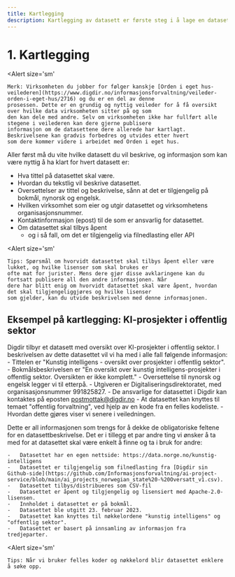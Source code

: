 ```yaml
---
title: Kartlegging
description: Kartlegging av datasett er første steg i å lage en datasettbeskrivelse.
---
```


# 1. Kartlegging

<Alert
    size='sm'
>
    Merk: Virksomheten du jobber for følger kanskje [Orden i eget hus-veilederen](https://www.digdir.no/informasjonsforvaltning/veileder-orden-i-eget-hus/2716) og du er en del av denne
    prosessen. Dette er en grundig og nyttig veileder for å få oversikt over hvilke data virksomheten sitter på og som
    den kan dele med andre. Selv om virksomheten ikke har fullført alle stegene i veilederen kan dere gjerne publisere
    informasjon om de datasettene dere allerede har kartlagt. Beskrivelsene kan gradvis forbedres og utvides etter hvert
    som dere kommer videre i arbeidet med Orden i eget hus.
</Alert>

Aller først må du vite hvilke datasett du vil beskrive, og informasjon som kan være nyttig å ha klart for hvert datasett er:

-   Hva tittel på datasettet skal være.
-   Hvordan du tekstlig vil beskrive datasettet.
-   Oversettelser av tittel og beskrivelse, sånn at det er tilgjengelig på bokmål, nynorsk og engelsk.
-   Hvilken virksomhet som eier og utgir datasettet og virksomhetens organisasjonsnummer.
-   Kontaktinformasjon (epost) til de som er ansvarlig for datasettet.
-   Om datasettet skal tilbys åpent
    -   og i så fall, om det er tilgjengelig via filnedlasting eller API

<Alert
    size='sm'
>
    Tips: Spørsmål om hvorvidt datasettet skal tilbys åpent eller være lukket, og hvilke lisenser som skal brukes er
    ofte mat for jurister. Mens dere gjør disse avklaringene kan du fortsatt publisere all den andre informasjonen. Når
    dere har blitt enig om hvorvidt datasettet skal være åpent, hvordan det skal tilgjengeliggjøres og hvilke lisenser
    som gjelder, kan du utvide beskrivelsen med denne informasjonen.
</Alert>

## Eksempel på kartlegging: KI-prosjekter i offentlig sektor

Digdir tilbyr et datasett med oversikt over KI-prosjekter i offentlig sektor. I beskrivelsen av dette datasettet vil vi ha med i alle fall følgende informasjon:
    -   Tittelen er "Kunstig intelligens - oversikt over prosjekter i offentlig sektor".
    -   Bokmålsbeskrivelsen er "En oversikt over kunstig intelligens-prosjekter i offentlig sektor. Oversikten er ikke komplett."
    -   Oversettelse til nynorsk og engelsk legger vi til etterpå.
    -   Utgiveren er Digitaliseringsdirektoratet, med organisasjonsnummer 991825827.
    -   De ansvarlige for datasettet i Digdir kan kontaktes på eposten postmottak@digdir.no
    -   At datasettet kan knyttes til temaet "offentlig forvaltning", ved hjelp av en kode fra en felles kodeliste.
    -   Hvordan dette gjøres viser vi senere i veiledningen.

Dette er all informasjonen som trengs for å dekke de obligatoriske feltene for en datasettbeskrivelse. Det er i tillegg et par andre ting vi ønsker å ta med for at datasettet skal være enkelt å finne og ta i bruk for andre:

    -   Datasettet har en egen nettside: https://data.norge.no/kunstig-intelligens
    -   Datasettet er tilgjengelig som filnedlasting fra [Digdir sin Github-side](https://github.com/Informasjonsforvaltning/ai-project-service/blob/main/ai_projects_norwegian_state%20-%20Oversatt_v1.csv).
    -   Datasettet tilbys/distribueres som CSV-fil
    -   Datasettet er åpent og tilgjengelig og lisensiert med Apache-2.0-lisensen.
    -   Innholdet i datasettet er på bokmål.
    -   Datasettet ble utgitt 23. februar 2023.
    -   Datasettet kan knyttes til nøkkelordene "kunstig intelligens" og "offentlig sektor".
    -   Datasettet er basert på innsamling av informasjon fra tredjeparter.

<Alert
    size='sm'
>
    Tips: Når vi bruker felles koder og nøkkelord blir datasettet enklere å søke opp.
</Alert>
